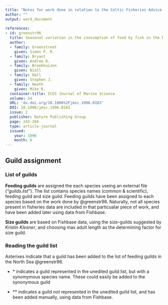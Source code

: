 ```yaml
---
title: "Notes for work done in relation to the Celtic Fisheries Advice Outline"
author: ""
output: word_document
    
references:
- id: greenstr96
  title: Seasonal variation in the consumption of food by fish in the North Sea and implications for food web dynamics
  author:
  - family: Greenstreet
    given: Simon P. R.
  - family: Bryant
    given: Andrew D.
  - family: Broekhuizen
    given: Niall
  - family: Hall
    given: Stephen J.
  - family: Heath
    given: Mike R.
  container-title: ICES Journal of Marine Science
  volume: 54
  URL: 'dx.doi.org/10.1006%2Fjmsc.1996.0183'
  DOI: 10.1006/jmsc.1996.0183
  issue: 2
  publisher: Nature Publishing Group
  page: 243-266
  type: article-journal
  issued:
    year: 1996
    month: 6
---
```


## Guild assignment ##
  
### List of guilds ###
  
  __Feeding guilds__ are assigned the each species useing an external file (_"guilds.list"_). The list contains species names (common & scientific), feeding guild and size guild.
  Feeding guilds have been assigned to each species based on the work done by @greenstr96.
  Naturally, not all species present in fisheries data are included in that particualar piece of work, and have been added later using data from Fishbase.
  
  __Size guilds__ are based on Fishbase data, using the size-guilds suggested by _Kristin Klesner_, and choosing max adult length as the determining factor for size guild.
  
  
### Reading the guild list ###
  Asterixes indicate that a guild has been added to the list of feeding guilds in the North Sea @greenstr96.

* \* indicates a guild represented in the unedited guild list, but with a synomymous species name. These could easily be added to the synonymous guild

* \** indicates a guild _not_ represented in the unedited guild list, and has been added manually, using data from Fishbase. 
